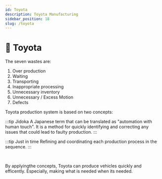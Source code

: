 ```yaml
---
id: Toyota
description: Toyota Manufacturing
sidebar_position: 18
slug: /toyota
---
```


# 🚗 Toyota

The seven wastes are:
1. Over production
2. Waiting
3. Transporting
4. Inappropriate processing
5. Unnecessary inventory
6. Unnecessary / Excess Motion
6. Defects

Toyota production system is based on two concepts:

:::tip Jidoka
A Japanese term that can be translated as "automation with human touch". It is a method for quickly identifying and correcting any issues that could lead to faulty production.
:::

:::tip Just in time
Refining and coordinating each production process in the sequence.
:::

<br />

By applyingthe concepts, Toyota can produce vehicles quickly and efficently. Especially, making what is needed when its needed. 